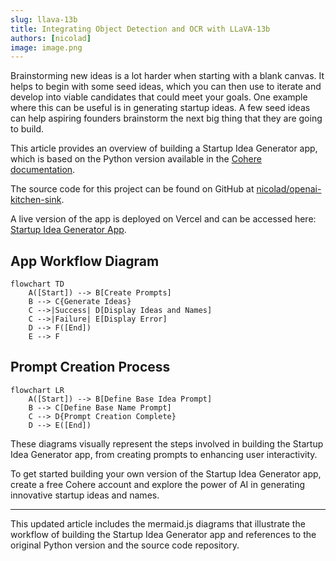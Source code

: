 ```yaml
---
slug: llava-13b
title: Integrating Object Detection and OCR with LLaVA-13b
authors: [nicolad]
image: image.png
---
```


Brainstorming new ideas is a lot harder when starting with a blank canvas.
It helps to begin with some seed ideas, which you can then use to iterate and develop into viable candidates that could meet your goals.
One example where this can be useful is in generating startup ideas.
A few seed ideas can help aspiring founders brainstorm the next big thing that they are going to build.

This article provides an overview of building a Startup Idea Generator app, which is based on the Python version available in the [Cohere documentation](https://docs.cohere.com/page/startup-idea-generator).

The source code for this project can be found on GitHub at [nicolad/openai-kitchen-sink](https://github.com/nicolad/openai-kitchen-sink/tree/main/apps/startup-idea-generator).

A live version of the app is deployed on Vercel and can be accessed here: [Startup Idea Generator App](https://startup-idea-generator-cohere.vercel.app/).

## App Workflow Diagram

```mermaid
flowchart TD
    A([Start]) --> B[Create Prompts]
    B --> C{Generate Ideas}
    C -->|Success| D[Display Ideas and Names]
    C -->|Failure| E[Display Error]
    D --> F([End])
    E --> F
```

## Prompt Creation Process

```mermaid
flowchart LR
    A([Start]) --> B[Define Base Idea Prompt]
    B --> C[Define Base Name Prompt]
    C --> D{Prompt Creation Complete}
    D --> E([End])
```

These diagrams visually represent the steps involved in building the Startup Idea Generator app, from creating prompts to enhancing user interactivity.

To get started building your own version of the Startup Idea Generator app, create a free Cohere account and explore the power of AI in generating innovative startup ideas and names.

---

This updated article includes the mermaid.js diagrams that illustrate the workflow of building the Startup Idea Generator app and references to the original Python version and the source code repository.
